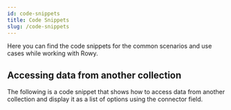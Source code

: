 ```yaml
---
id: code-snippets
title: Code Snippets
slug: /code-snippets
---
```


Here you can find the code snippets for the common scenarios and use cases while working with Rowy.

## Accessing data from another collection

The following is a code snippet that shows how to access data from another collection and display it as a list of options using the connector field.

```js
